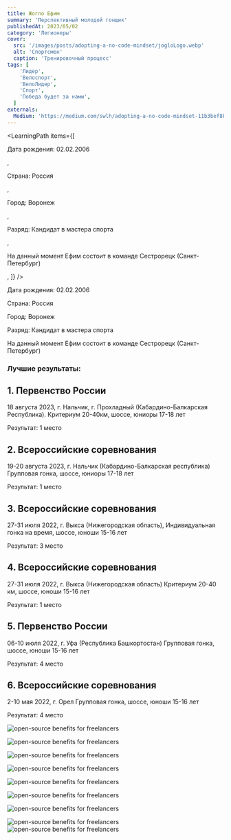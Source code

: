 ```yaml
---
title: Жогло Ефим 
summary: 'Перспективный молодой гонщик'
publishedAt: 2023/05/02
category: 'Легионеры'
cover:
  src: '/images/posts/adopting-a-no-code-mindset/jogloLogo.webp'
  alt: 'Спортсмен'
  caption: 'Тренировочный процесс'
tags: [
    'Лидер',
    'Велоспорт',
    'ВелоЛидер',
    'Спорт',
    'Победа будет за нами',
  ]
externals:
  Medium: 'https://medium.com/swlh/adopting-a-no-code-mindset-11b3bef8b21d'
---
```


<LearningPath
  items={[
    <p>Дата рождения: 02.02.2006</p>,
    <p>Страна: Россия</p>,
    <p>Город: Воронеж</p>,
    <p>Разряд: Кандидат в мастера спорта</p>,
    <p>На данный момент Ефим состоит в команде Сестрорецк (Санкт-Петербург)</p>,
  ]}
/>

Дата рождения: 02.02.2006

Страна: Россия

Город: Воронеж 

Разряд: Кандидат в мастера спорта

На данный момент Ефим состоит в команде Сестрорецк (Санкт-Петербург)


### Лучшие результаты:

## 1. Первенство России

18 августа 2023, г. Нальчик, г. Прохладный (Кабардино-Балкарская Республика). Критериум 20-40км, шоссе, юниоры 17-18 лет

Результат: 1 место


## 2. Всероссийские соревнования

19-20 августа 2023, г. Нальчик (Кабардино-Балкарская республика) Групповая гонка, шоссе, юниоры 17-18 лет

Результат: 1 место


## 3. Всероссийские соревнования

27-31 июля 2022, г. Выкса (Нижегородская область), Индивидуальная гонка на время, шоссе, юноши 15-16 лет

Результат: 3 место

## 4. Всероссийские соревнования

27-31 июля 2022, г. Выкса (Нижегородская область) Критериум 20-40 км, шоссе, юноши 15-16 лет 

Результат: 1 место

## 5. Первенство России

06-10 июля 2022, г. Уфа (Республика Башкортостан) Групповая гонка, шоссе, юноши 15-16 лет

Результат: 4 место

## 6. Всероссийские соревнования

2-10 мая 2022, г. Орел Групповая гонка, шоссе, юноши 15-16 лет

Результат: 4 место

<Image
  src="/images/posts/adopting-a-no-code-mindset/joglo8.jpg"
  alt="open-source benefits for freelancers"
/>

<Image
  src="/images/posts/adopting-a-no-code-mindset/joglo7.jpg"
  alt="open-source benefits for freelancers"
/>

<Image
  src="/images/posts/adopting-a-no-code-mindset/joglo10.jpg"
  alt="open-source benefits for freelancers"
/>

<Image
  src="/images/posts/adopting-a-no-code-mindset/joglo11.jpg"
  alt="open-source benefits for freelancers"
/>

<Image
  src="/images/posts/adopting-a-no-code-mindset/joglo9.jpg"
  alt="open-source benefits for freelancers"
/>

<Image
  src="/images/posts/adopting-a-no-code-mindset/joglo2.jpg"
  alt="open-source benefits for freelancers"
/>

<Image
  src="/images/posts/adopting-a-no-code-mindset/joglo4.webp"
  alt="open-source benefits for freelancers"
/>

<Image
  src="/images/posts/adopting-a-no-code-mindset/joglo5.webp"
  alt="open-source benefits for freelancers"
/>
<Image
  src="/images/posts/adopting-a-no-code-mindset/joglo6.webp"
  alt="open-source benefits for freelancers"
/>